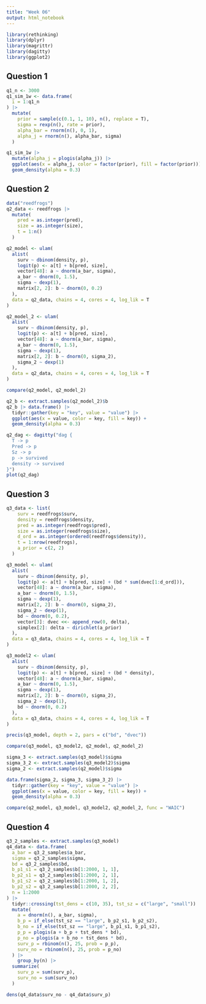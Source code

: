 ```yaml
---
title: "Week 06"
output: html_notebook
---
```


```r
library(rethinking)
library(dplyr)
library(magrittr)
library(dagitty)
library(ggplot2)
```

## Question 1

```r
q1_n <- 3000
q1_sim_1w <- data.frame(
  i = 1:q1_n
) |> 
  mutate(
    prior = sample(c(0.1, 1, 10), n(), replace = T), 
    sigma = rexp(n(), rate = prior), 
    alpha_bar = rnorm(n(), 0, 1), 
    alpha_j = rnorm(n(), alpha_bar, sigma)
  )

q1_sim_1w |> 
  mutate(alpha_j = plogis(alpha_j)) |>
  ggplot(aes(x = alpha_j, color = factor(prior), fill = factor(prior))) + 
  geom_density(alpha = 0.3) 
```


## Question 2

```r
data("reedfrogs")
q2_data <- reedfrogs |> 
  mutate(
    pred = as.integer(pred), 
    size = as.integer(size), 
    t = 1:n()
  )

q2_model <- ulam(
  alist(
    surv ~ dbinom(density, p), 
    logit(p) <- a[t] + b[pred, size], 
    vector[48]: a ~ dnorm(a_bar, sigma), 
    a_bar ~ dnorm(0, 1.5), 
    sigma ~ dexp(1), 
    matrix[2, 2]: b ~ dnorm(0, 0.2)
  ), 
  data = q2_data, chains = 4, cores = 4, log_lik = T
)

q2_model_2 <- ulam(
  alist(
    surv ~ dbinom(density, p), 
    logit(p) <- a[t] + b[pred, size], 
    vector[48]: a ~ dnorm(a_bar, sigma), 
    a_bar ~ dnorm(0, 1.5), 
    sigma ~ dexp(1), 
    matrix[2, 2]: b ~ dnorm(0, sigma_2),
    sigma_2 ~ dexp(1)
  ), 
  data = q2_data, chains = 4, cores = 4, log_lik = T
)
```

```r
compare(q2_model, q2_model_2)
```

```r
q2_b <- extract.samples(q2_model_2)$b
q2_b |> data.frame() |> 
  tidyr::gather(key = "key", value = "value") |> 
  ggplot(aes(x = value, color = key, fill = key)) +
  geom_density(alpha = 0.3)
```

```r
q2_dag <- dagitty("dag {
  T -> p
  Pred -> p
  Sz -> p
  p -> survived
  density -> survived
}")
plot(q2_dag)
```

## Question 3

```r
q3_data <- list(
    surv = reedfrogs$surv, 
    density = reedfrogs$density,
    pred = as.integer(reedfrogs$pred), 
    size = as.integer(reedfrogs$size), 
    d_ord = as.integer(ordered(reedfrogs$density)),
    t = 1:nrow(reedfrogs), 
    a_prior = c(2, 2)
  )

q3_model <- ulam(
  alist(
    surv ~ dbinom(density, p), 
    logit(p) <- a[t] + b[pred, size] + (bd * sum(dvec[1:d_ord])), 
    vector[48]: a ~ dnorm(a_bar, sigma), 
    a_bar ~ dnorm(0, 1.5), 
    sigma ~ dexp(1), 
    matrix[2, 2]: b ~ dnorm(0, sigma_2),
    sigma_2 ~ dexp(1),
    bd ~ dnorm(0, 0.2),
    vector[3]: dvec <<- append_row(0, delta),
    simplex[2]: delta ~ dirichlet(a_prior)
  ), 
  data = q3_data, chains = 4, cores = 4, log_lik = T
)

q3_model2 <- ulam(
  alist(
    surv ~ dbinom(density, p), 
    logit(p) <- a[t] + b[pred, size] + (bd * density), 
    vector[48]: a ~ dnorm(a_bar, sigma), 
    a_bar ~ dnorm(0, 1.5), 
    sigma ~ dexp(1), 
    matrix[2, 2]: b ~ dnorm(0, sigma_2),
    sigma_2 ~ dexp(1),
    bd ~ dnorm(0, 0.2)
  ), 
  data = q3_data, chains = 4, cores = 4, log_lik = T
)
```

```r
precis(q3_model, depth = 2, pars = c("bd", "dvec"))
```

```r
compare(q3_model, q3_model2, q2_model, q2_model_2)
```


```r
sigma_3 <- extract.samples(q3_model)$sigma
sigma_3_2 <- extract.samples(q3_model2)$sigma
sigma_2 <- extract.samples(q2_model)$sigma

data.frame(sigma_2, sigma_3, sigma_3_2) |> 
  tidyr::gather(key = "key", value = "value") |> 
  ggplot(aes(x = value, color = key, fill = key)) +
  geom_density(alpha = 0.3)
```

```r
compare(q2_model, q3_model, q3_model2, q2_model_2, func = "WAIC")
```

## Question 4

```r
q3_2_samples <- extract.samples(q3_model)
q4_data <- data.frame(
  a_bar = q3_2_samples$a_bar, 
  sigma = q3_2_samples$sigma, 
  bd = q3_2_samples$bd, 
  b_p1_s1 = q3_2_samples$b[1:2000, 1, 1], 
  b_p2_s1 = q3_2_samples$b[1:2000, 2, 1], 
  b_p1_s2 = q3_2_samples$b[1:2000, 1, 2], 
  b_p2_s2 = q3_2_samples$b[1:2000, 2, 2], 
  n = 1:2000
) |> 
  tidyr::crossing(tst_dens = c(10, 35), tst_sz = c("large", "small")) |> 
  mutate(
    a = dnorm(n(), a_bar, sigma), 
    b_p = if_else(tst_sz == "large", b_p2_s1, b_p2_s2), 
    b_no = if_else(tst_sz == "large", b_p1_s1, b_p1_s2),
    p_p = plogis(a + b_p + tst_dens * bd), 
    p_no = plogis(a + b_no + tst_dens * bd),
    surv_p = rbinom(n(), 25, prob = p_p), 
    surv_no = rbinom(n(), 25, prob = p_no)
  ) |> 
    group_by(n) |>
  summarize(
    surv_p = sum(surv_p), 
    surv_no = sum(surv_no)
  )

dens(q4_data$surv_no - q4_data$surv_p)

```





